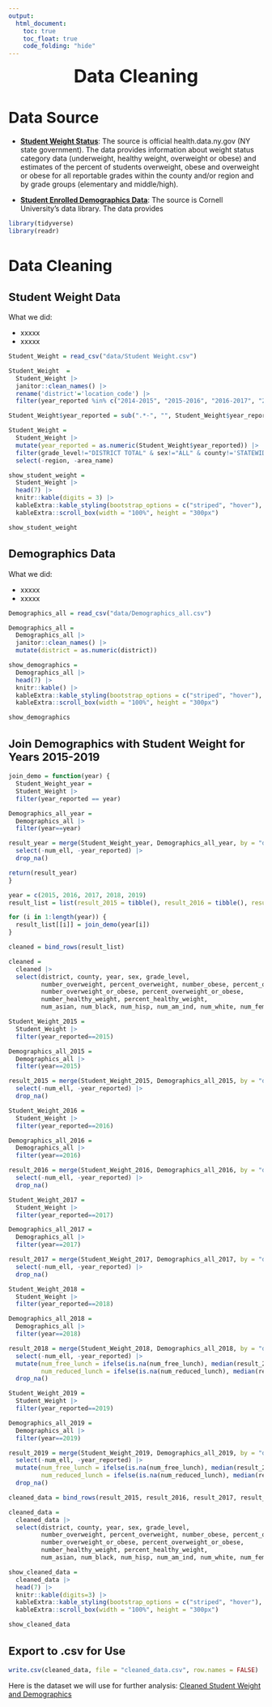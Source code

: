 ```yaml
---
output: 
  html_document:
    toc: true
    toc_float: true
    code_folding: "hide"
---
```

<style>

.centered-title {
  text-align: center;
  font-weight: bold;
  font-size: 36px;
  margin-bottom: 40px;
}

h1 {
  font-weight: bold;
  font-size: 30px;
}

h2 {
  font-weight: bold;
  font-size: 22px;
}

h3 {
  font-weight: bold;
  font-size: 14px;
}
</style>

<div class="centered-title">Data Cleaning</div>

# Data Source

* **[Student Weight Status](https://health.data.ny.gov/Health/Student-Weight-Status-Category-Reporting-Results-B/es3k-2aus)**: The source is official health.data.ny.gov (NY state government). The data provides information about weight status category data (underweight, healthy weight, overweight or obese) and estimates of the percent of students overweight, obese and overweight or obese for all reportable grades within the county and/or region and by grade groups (elementary and middle/high).

* **[Student Enrolled Demographics Data](https://pad.human.cornell.edu/schools/datadownload.cfm)**: The source is Cornell University's data library. The data provides

```r
library(tidyverse)
library(readr)
```

# Data Cleaning
## Student Weight Data

What we did: 

* xxxxx
* xxxxx

```r
Student_Weight = read_csv("data/Student Weight.csv")
```

```r
Student_Weight  = 
  Student_Weight |>
  janitor::clean_names() |>
  rename('district'='location_code') |>
  filter(year_reported %in% c("2014-2015", "2015-2016", "2016-2017", "2017-2018", "2018-2019"))
```

```r
Student_Weight$year_reported = sub(".*-", "", Student_Weight$year_reported)

Student_Weight = 
  Student_Weight |>
  mutate(year_reported = as.numeric(Student_Weight$year_reported)) |>
  filter(grade_level!="DISTRICT TOTAL" & sex!="ALL" & county!='STATEWIDE (EXCLUDING NYC)') |> 
  select(-region, -area_name)
```

```r
show_student_weight = 
  Student_Weight |>
  head(7) |>
  knitr::kable(digits = 3) |>
  kableExtra::kable_styling(bootstrap_options = c("striped", "hover"), font_size = 12) |> 
  kableExtra::scroll_box(width = "100%", height = "300px")

show_student_weight
```


## Demographics Data

What we did: 

* xxxxx
* xxxxx

```r
Demographics_all = read_csv("data/Demographics_all.csv")
```

```r
Demographics_all = 
  Demographics_all |> 
  janitor::clean_names() |>
  mutate(district = as.numeric(district))
```

```r
show_demographics = 
  Demographics_all |>
  head(7) |>
  knitr::kable() |>
  kableExtra::kable_styling(bootstrap_options = c("striped", "hover"), font_size = 12) |> 
  kableExtra::scroll_box(width = "100%", height = "300px")

show_demographics
```


## Join Demographics with Student Weight for Years 2015-2019

```r
join_demo = function(year) {
  Student_Weight_year = 
  Student_Weight |> 
  filter(year_reported == year)

Demographics_all_year = 
  Demographics_all |>
  filter(year==year)

result_year = merge(Student_Weight_year, Demographics_all_year, by = "district")|>
  select(-num_ell, -year_reported) |>
  drop_na()

return(result_year)
}

year = c(2015, 2016, 2017, 2018, 2019)
result_list = list(result_2015 = tibble(), result_2016 = tibble(), result_2017 = tibble(), result_2018 = tibble(), result_2019 = tibble())

for (i in 1:length(year)) {
  result_list[[i]] = join_demo(year[i])
}

cleaned = bind_rows(result_list)

cleaned = 
  cleaned |>
  select(district, county, year, sex, grade_level, 
         number_overweight, percent_overweight, number_obese, percent_obese, 
         number_overweight_or_obese, percent_overweight_or_obese, 
         number_healthy_weight, percent_healthy_weight, 
         num_asian, num_black, num_hisp, num_am_ind, num_white, num_female, num_male, num_lep, num_multi, num_swd, num_ecdis, num_free_lunch, num_reduced_lunch)
```

```r
Student_Weight_2015 = 
  Student_Weight |> 
  filter(year_reported==2015)

Demographics_all_2015 = 
  Demographics_all |>
  filter(year==2015)

result_2015 = merge(Student_Weight_2015, Demographics_all_2015, by = "district")|>
  select(-num_ell, -year_reported) |>
  drop_na()
```

```r
Student_Weight_2016 = 
  Student_Weight |> 
  filter(year_reported==2016)

Demographics_all_2016 = 
  Demographics_all |>
  filter(year==2016)

result_2016 = merge(Student_Weight_2016, Demographics_all_2016, by = "district")|>
  select(-num_ell, -year_reported) |>
  drop_na()
```

```r
Student_Weight_2017 = 
  Student_Weight |> 
  filter(year_reported==2017)

Demographics_all_2017 = 
  Demographics_all |>
  filter(year==2017)

result_2017 = merge(Student_Weight_2017, Demographics_all_2017, by = "district")|>
  select(-num_ell, -year_reported) |>
  drop_na()
```

```r
Student_Weight_2018 = 
  Student_Weight |> 
  filter(year_reported==2018)

Demographics_all_2018 = 
  Demographics_all |>
  filter(year==2018)

result_2018 = merge(Student_Weight_2018, Demographics_all_2018, by = "district")|>
  select(-num_ell, -year_reported) |>
  mutate(num_free_lunch = ifelse(is.na(num_free_lunch), median(result_2016$num_free_lunch)), 
         num_reduced_lunch = ifelse(is.na(num_reduced_lunch), median(result_2016$num_reduced_lunch))) |>
  drop_na()
```

```r
Student_Weight_2019 = 
  Student_Weight |> 
  filter(year_reported==2019)

Demographics_all_2019 = 
  Demographics_all |>
  filter(year==2019)

result_2019 = merge(Student_Weight_2019, Demographics_all_2019, by = "district")|>
  select(-num_ell, -year_reported) |>
  mutate(num_free_lunch = ifelse(is.na(num_free_lunch), median(result_2017$num_free_lunch)), 
         num_reduced_lunch = ifelse(is.na(num_reduced_lunch), median(result_2017$num_reduced_lunch))) |>
  drop_na()
```


```r
cleaned_data = bind_rows(result_2015, result_2016, result_2017, result_2018, result_2019)

cleaned_data = 
  cleaned_data |>
  select(district, county, year, sex, grade_level, 
         number_overweight, percent_overweight, number_obese, percent_obese, 
         number_overweight_or_obese, percent_overweight_or_obese, 
         number_healthy_weight, percent_healthy_weight, 
         num_asian, num_black, num_hisp, num_am_ind, num_white, num_female, num_male, num_lep, num_multi, num_swd, num_ecdis, num_free_lunch, num_reduced_lunch)
```

```r
show_cleaned_data = 
  cleaned_data |>
  head(7) |>
  knitr::kable(digits=3) |>
  kableExtra::kable_styling(bootstrap_options = c("striped", "hover"), font_size = 12) |> 
  kableExtra::scroll_box(width = "100%", height = "300px")

show_cleaned_data
```

## Export to .csv for Use
```r
write.csv(cleaned_data, file = "cleaned_data.csv", row.names = FALSE)
```

Here is the dataset we will use for further analysis: [Cleaned Student Weight and Demographics](cleaned_data.csv)